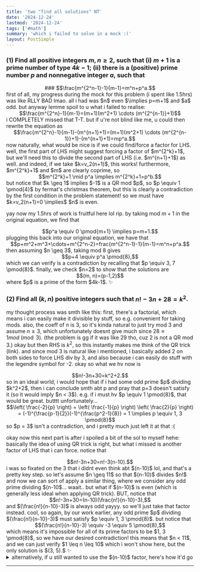 ```yaml
---
title: 'two "find all solutions" NT'
date: '2024-12-24'
lastmod: '2024-12-24'
tags: ['#math']
summary: 'which i failed to solve in a mock :('
layout: PostSimple
---
```


### (1) Find all positive integers $m,n\geq 2$, such that (i) $m+1$ is a prime number of type $4k-1$; (ii) there is a (positive) prime number $p$ and nonnegative integer $a$, such that
<center>
### $$\frac{m^{2^n-1}-1}{m-1}=m^n+p^a.$$
</center>
first of all, my progress during the mock for this problem (i spent like 1.5hrs) was like RLLY BAD lmao. all i had was $n$ even $\implies p=m+1$ and $a$ odd. but anyway lemme spoil to u what i failed to realise: 
<center>
$$\frac{m^{2^n}-1}{m-1}=(m+1)(m^2+1) \cdots (m^{2^{n-1}}+1)$$
</center>
i COMPLETELY missed that T-T. but if u're not blind like me, u could then rewrite the equation as 
<center>
$$\frac{m^{2^n}-1}{m-1}-(m^{n+1}+1)=(m+1)(m^2+1) \cdots (m^{2^{n-1}}+1)-(m^{n+1}+1)=mp^a.$$
</center>
now naturally, what would be nice is if we could find/force a factor for LHS. well, the first part of LHS might suggest forcing a factor of $m^{2^k}+1$, but we'll need this to divide the second part of LHS (i.e. $m^{n+1}+1$) as well. and indeed, if we take $k=v_2(n+1)$, this works! furthermore, $m^{2^k}+1$ and $m$ are clearly coprime, so 
<center>
$$m^{2^k}+1 \mid p^a \implies m^{2^k}+1=p^b.$$
</center>
but notice that $k \geq 1$ implies $-1$ is a QR mod $p$, so $p \equiv 1 \pmod{4}$ by fermat's christmas theorem, but this is clearly a contradiction by the first condition in the problem statement! so we must have $k=v_2(n+1)=0 \implies$ $n$ is even.

yay now my 1.5hrs of work is fruitful here lol rip. by taking mod $m+1$ in the original equation, we find that 
<center>
$$p^a \equiv 0 \pmod{m+1} \implies p=m+1.$$
</center>
plugging this back into our original equation, we have that
<center>
$$p+m^2+m^3+\cdots+m^{2^n-2}=frac{m^{2^n-1}-1}{m-1}=m^n+p^a.$$
</center>
then assuming $n \geq 3$, taking mod 8 gives
<center>
$$p+4 \equiv p^a \pmod{8},$$
</center>
which we can verify is a contradiction by recalling that $p \equiv 3, 7 \pmod{8}$. finally, we check $n=2$ to show that the solutions are
<center>
$$(m, n)=(p-1,2)$$
</center>
where $p$ is a prime of the form $4k-1$. ✨

### (2) Find all $(k, n)$ positive integers such that $n!-3n+28=k^2$.
my thought process was smth like this: first, there's a factorial, which means i can easily make it divisible by stuff, so e.g. convenient for taking mods. also, the coeff of $n$ is 3, so it's kinda natural to just try mod 3 and assume $n \geq 3$, which unfortunately doesnt give much since $28 \equiv 1 mod \pmod{3}$. (the problem is gg if it was like 29 tho, cuz 2 is not a QR mod 3.) okay but then RHS is $k^2$, so this instantly makes me think of the QR trick (link). and since mod 3 is natural like i mentioned, i basically added 2 on both sides to force LHS div by 3, and also because i can easily do stuff with the legendre symbol for -2. okay so what we hv now is 
<center>
$$n!-3n+30=k^2+2.$$
</center>
so in an ideal world, i would hope that if i had some odd prime $p$ dividing $k^2+2$, then i can conclude smth abt p and pray that p=3 doesn't satisfy it (so it would imply $n < 3$). e.g. if i must hv $p \equiv 1 \pmod{8}$, that would be great. butttt unfortunately...
<center>
$$\left( \frac{-2}{p} \right) = \left( \frac{-1}{p} \right) \left( \frac{2}{p} \right) = (-1)^{\frac{p-1}{2}}(-1)^{\frac{p^2-1}{8}} = 1 \implies p \equiv 1, 3 \pmod{8}$$
</center>
so $p = 3$ isn't a contradiction, and i pretty much just left it at that :(

okay now this next part is after i spoiled a bit of the sol to myself hehe: basically the idea of using QR trick is right, but what i missed is another factor of LHS that i can force. notice that
<center>
$$n!-3n+30=n!-3(n-10).$$
</center>
i was so fixated on the 3 that i didnt even think abt $(n-10)$ lol, and that's a pretty key step. so let's assume $n \geq 11$ so that $(n-10)$ divides $n!$
and now we can sort of apply a similar thing, where we consider any odd prime dividing $(n-10$... waait.. but what if $(n-10)$ is even (which is generally less ideal when applying QR trick). BUT, notice that
<center>
$$n!-3n+30=(n-10)(\frac{n!}{n-10}-3),$$
</center>
and $(\frac{n!}{n-10}-3)$ is always odd yayyy. so we'll just take that factor instead. cool, so again, by our work earlier, any odd prime $p$ dividing $(\frac{n!}{n-10}-3)$ must satisfy $p \equiv 1, 3 \pmod{8}$. but notice that
<center>
$$(\frac{n!}{n-10}-3) \equiv -3 \equiv 5 \pmod{8},$$
</center>
which means it's impossible for all of its prime factors to be $1, 3 \pmod{8}$, so we have our desired contradiction! this means that $n < 11$, and we can just verify $1 \leq n \leq 10$ which i won't show here, but the only solution is $(3, 5).$ ✨  

<details>
<summary>alternatively, if u still wanted to use the $(n-10)$ factor, here's how it'd go</summary>

**case 1: the ideal case where $n-10$ is odd**  
again, all of it's prime factors are $1, 3 \pmod{8}$, so $n \equiv 3, 5 \pmod{8}$. but plugging this into our equation, it means that $k^2 \equiv 3, 5 \pmod{8}$, which is a contradiction.

**case 2: the less ideal case where $n-10$ is even (which also means $k^2$ is even)**  
**case 2.1: $k^2 \equiv 0 \pmod{8}$**  
notice that $k^2 \equiv 0 \pmod{8} \implies k^2 \equiv 0 \pmod{16} \implies n \equiv 4 \pmod{16}.$ thus, $n-10=(16n'+4)-10=2(8n'-3).$ now, considering the factor $8n'-3$, then by our previous work, $8n'-3 \equiv 1, 3 \pmod{8},$ which is clearly false. (notice how we still end up considering an odd factor.)  
**case 2.2: $k^2 \equiv 4 \pmod{8}$**  
we get that $n \equiv 8 \pmod{16}$, so $n-10=2(8n'-1)$ and we arrive at a contradiction similar to the above case.
</details>

---

<script async src="https://talk.hyvor.com/embed/embed.js" type="module"></script>
<hyvor-talk-comments website-id="11281" page-id="https://leia-mayssa.vercel.app/blog/two%20%22find%20all%20solutions%22%20NT"></hyvor-talk-comments>
